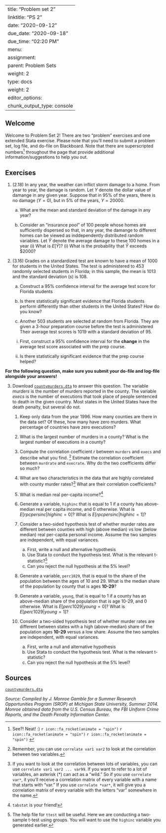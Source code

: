 
---
title: "Problem set 2"
linktitle: "PS 2"
date: "2020-09-12"
due_date: "2020-09-18"
due_time: "02:20 PM"
menu:
  assignment:
    parent: Problem Sets
    weight: 2
type: docs
weight: 2
editor_options: 
  chunk_output_type: console
---

## Welcome 

Welcome to Problem Set 2! There are two "problem" exercises and one extended Stata exercise. Please note that you'll need to submit a problem set, log file, and do-file on Blackboard. Note that there are superscripted numbers^[See?! Neat! :) `r icon::fa_rocket(animate = "spin")` `r icon::fa_rocket(animate = "spin")` `r icon::fa_rocket(animate = "spin")` ] throughout the page that provide additional information/suggestions to help you out. 


## Exercises


1. (2.18) In any year, the weather can inflict storm damage to a home. From year to year, the damage is random. Let $Y$ denote the dollar value of damange in any given year. Suppose that in 95% of the years, there is no damage ($Y=0$), but in 5% of the years, $Y = 20000$.

    a. What are the mean and standard deviation of the damage in any year? 
  
    b. Consider an "insurance pool" of 100 people whose homes are sufficiently dispersed so that, in any year, the damange to different homes can be viewed as inddependently distributed random variables. Let $\bar{Y}$ denote the average damage to these 100 homes in a year (i) What is $E[\bar{Y}]$? (i) What is the probability that $\bar{Y}$ exceeds $2000? 
  
  
2. (3.16) Grades on a standardized test are known to have a mean of 1000 for students in the United States. The test is administered to 453 randomly selected students in Florida; in this sample, the mean is 1013 and the standard deviation ($s$) is 108. 
    
    a. Construct a 95% confidence interval for the average test score for Florida students 
    
    b. Is there statistically significant evidence that Florida students perform differently than other students in the United States? How do you know? 
    
    c. Another 503 students are selected at random from Florida. They are given a 3-hour preparation course before the test is administered Their average test scores is 1019 with a standard deviation of 95. 
    
    (i) First, construct a 95% confidence interval for the **change** in the average test score associated with the prep course.  
    
    (ii) Is there statistically significant evidence that the prep course helped? 
      

**For the following question, make sure you submit your do-file and log-file alongside your answers!**

3.  Download [`countymurders.dta`](../countymurders.dta) to answer this question. The variable
    $murders$ is the number of murders reported in the county. The
    variable $execs$ is the number of executions that took place of
    people sentenced to death in the given country. Most states in the
    United States have the death penalty, but several do not.

    1.  Keep only data from the year 1996. How many counties are
        there in the data set? Of these, how many have zero murders.
        What percentage of countries have zero executions?

    2.  What is the largest number of murders in a county? What is the
        largest number of executions in a county? 

    3.  Compute the correlation coefficient $r$ between `murders` and
        `execs` and describe what you find. ^[Remember, you can use `correlate var1 var2` to look at the correlation between two variables.] Estimate the correlation coefficient between `murdrate` and `execrate`.
        Why do the two coefficients differ so much?

    4.  What are two characteristics in the data that are highly
        correlated with county murder rates?^[If you want to look at the correlation between lots of variables, you can use `correlate var1 var2 ... var99`. If you want to refer to a lot of variables, an asterisk (*) can act as a "wild." So if you use `correlate var*`, it you'll receive a correlation matrix of every variable with a name that starts with "var." If you use `correlate *var*`, it will give you a correlation matrix of every variable with the letters "var" somewhere in the name.] What are their correlation
        coefficients?

    5.  What is median real per-capita income?^[`tabstat` is your friend!]

    6.  Generate a variable, `highinc` that is equal to 1 if a county
        has above-median real per capita income, and 0 otherwise. What
        is $E[rpcpersinc  | highinc =0]$? What is     $E[rpcpersinc | highinc =1]$?

    7.  Consider a two-sided hypothesis test of whether murder
        rates are different between counties with high (above median) vs
        low (below median) real per-capita personal income. Assume the
        two samples are independent, with equal variances. 
          a. First, write a null and alternative hypothesis 
          b. Use Stata to conduct the hypothesis test. What is the relevant t-statistic?^[The help file for `ttest` will be useful. Here we are conducting a two-sample t-test using groups. You will want to use the `highinc` variable you generated earlier.]
          c. Can you reject the null hypothesis at the 5% level?

    8.  Generate a variable, `perc1029`, that is equal to the share of
        the population between the ages of 10 and 29. What is the median
        share of the population by county that is ages **10-29**?

    9.  Generate a variable, `young`, that is equal to 1 if a county has
        an above-median share of the population that is age 10-29, and 0
        otherwise. What is $E[perc1029| young = 0]$? What is
        $E[perc1029| young =1]$?

    10. Consider a two-sided hypothesis test of whether murder rates are
        different between states with a high (above-median) share of the
        population ages **10-29** versus a low share. Assume the two
        samples are independent, with equal variances.
          a. First, write a null and alternative hypothesis 
          b. Use Stata to conduct the hypothesis test. What is the relevant t-statistic?
          c. Can you reject the null hypothesis at the 5% level?



## Sources {#sources .unnumbered}

[`countymurders.dta`](../countymurders.dta)

*Source: Compiled by J. Monroe Gamble for a Summer Research Opportunities
Program (SROP) at Michigan State University, Summer 2014. Monroe
obtained data from the U.S. Census Bureau, the FBI Uniform Crime
Reports, and the Death Penalty Information Center.*


